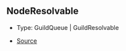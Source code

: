 ## NodeResolvable

- Type: GuildQueue \| GuildResolvable

- [Source](https://github.com/Androz2091/discord-player/blob/074396c/packages/discord-player/src/Structures/GuildNodeManager.ts#L35)